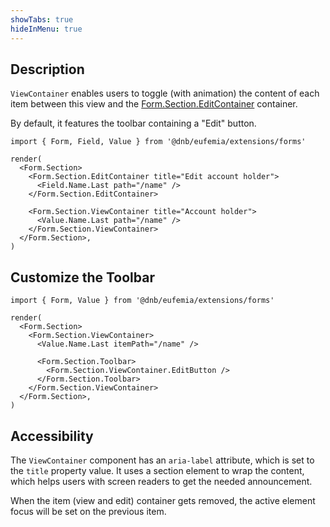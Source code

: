 ```yaml
---
showTabs: true
hideInMenu: true
---
```


## Description

`ViewContainer` enables users to toggle (with animation) the content of each item between this view and the [Form.Section.EditContainer](/uilib/extensions/forms/Form/Section/EditContainer/) container.

By default, it features the toolbar containing a "Edit" button.

```tsx
import { Form, Field, Value } from '@dnb/eufemia/extensions/forms'

render(
  <Form.Section>
    <Form.Section.EditContainer title="Edit account holder">
      <Field.Name.Last path="/name" />
    </Form.Section.EditContainer>

    <Form.Section.ViewContainer title="Account holder">
      <Value.Name.Last path="/name" />
    </Form.Section.ViewContainer>
  </Form.Section>,
)
```

## Customize the Toolbar

```tsx
import { Form, Value } from '@dnb/eufemia/extensions/forms'

render(
  <Form.Section>
    <Form.Section.ViewContainer>
      <Value.Name.Last itemPath="/name" />

      <Form.Section.Toolbar>
        <Form.Section.ViewContainer.EditButton />
      </Form.Section.Toolbar>
    </Form.Section.ViewContainer>
  </Form.Section>,
)
```

## Accessibility

The `ViewContainer` component has an `aria-label` attribute, which is set to the `title` property value. It uses a section element to wrap the content, which helps users with screen readers to get the needed announcement.

When the item (view and edit) container gets removed, the active element focus will be set on the previous item.
